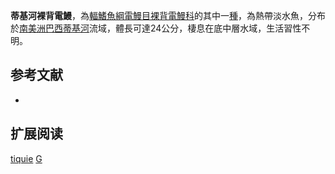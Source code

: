 {{Speciesbox
| name = 蒂基河裸背電鰻
| status = NE
| status_system = IUCN3.1
| genus = Gymnotus
| species = tiquie
| authority = Maxime, Lima & Albert, 2011
| synonyms = 
}}
'''蒂基河裸背電鰻'''，為[[輻鰭魚綱|輻鰭魚綱]][[電鰻目|電鰻目]][[裸背電鰻科|裸背電鰻科]]的其中一[[種|種]]，為熱帶淡水魚，分布於[[南美洲|南美洲]][[巴西|巴西]][[蒂基河|蒂基河]]流域，體長可達24公分，棲息在底中層水域，生活習性不明。

==参考文献==
*{{FishBase_species|genus=Gymnotus|species=tiquie|year=2015|month=9}}

== 扩展阅读 ==
{{refbegin}}
{{wikispecies-inline|Gymnotus tiquie|蒂基河裸背電鰻}}
{{refend}}
{{Taxonbar|from=Q6416620}}

[[Category:裸背電鰻屬|tiquie]]
[[Category:2011年描述的鱼类|G]]
